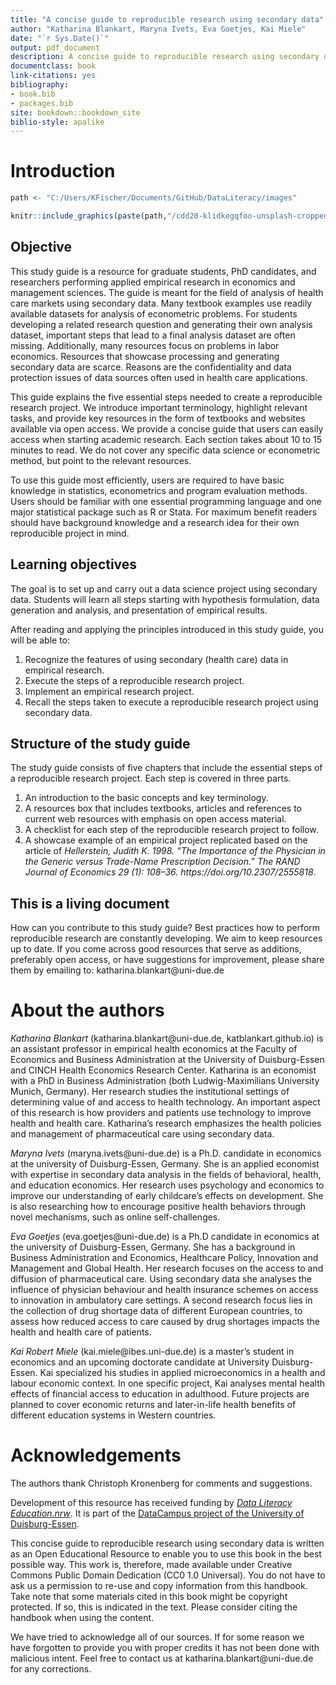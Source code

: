 ```yaml
--- 
title: "A concise guide to reproducible research using secondary data"
author: "Katharina Blankart, Maryna Ivets, Eva Goetjes, Kai Miele"
date: "`r Sys.Date()`"
output: pdf_document
description: A concise guide to reproducible research using secondary data in health economics and management
documentclass: book
link-citations: yes
bibliography:
- book.bib
- packages.bib
site: bookdown::bookdown_site
biblio-style: apalike
---
```



# Introduction {-}

```r
path <- "C:/Users/KFischer/Documents/GitHub/DataLiteracy/images"
```


```r
knitr::include_graphics(paste(path,"/cdd20-klidkegqfoo-unsplash-cropped.jpg",sep=""))
```

## Objective {-}

This study guide is a resource for graduate students, PhD candidates, and researchers performing applied empirical research in economics and management sciences. The guide is meant for the field of analysis of health care markets using secondary data. Many textbook examples use readily available datasets for analysis of econometric problems. For students developing a related research question and generating their own analysis dataset, important steps that lead to a final analysis dataset are often missing. Additionally, many resources focus on problems in labor economics. Resources that showcase processing and generating secondary data are scarce. Reasons are the confidentiality and data protection issues of data sources often used in health care applications.

This guide explains the five essential steps needed to create a reproducible research project. We introduce important terminology, highlight relevant tasks, and provide key resources in the form of textbooks and websites available via open access. We provide a concise guide that users can easily access when starting academic research. Each section takes about 10 to 15 minutes to read. We do not cover any specific data science or econometric method, but point to the relevant resources.

To use this guide most efficiently, users are required to have basic knowledge in statistics, econometrics and program evaluation methods. Users should be familiar with one essential programming language and one major statistical package such as R or Stata. For maximum benefit readers should have background knowledge and a research idea for their own reproducible project in mind.

## Learning objectives {-}

The goal is to set up and carry out a data science project using secondary data. Students will learn all steps starting with hypothesis formulation, data generation and analysis, and presentation of empirical results.

After reading and applying the principles introduced in this study guide, you will be able to:

1. Recognize the features of using secondary (health care) data in empirical research.
2. Execute the steps of a reproducible research project.
3. Implement an empirical research project.
4. Recall the steps taken to execute a reproducible research project using secondary data.

## Structure of the study guide {-}

The study guide consists of five chapters that include the essential steps of a reproducible research project. Each step is covered in three parts.
  
1. An introduction to the basic concepts and key terminology. 
2. A resources box that includes textbooks, articles and references to current web resources with emphasis on open access material.
4. A checklist for each step of the reproducible research project to follow.
3. A showcase example of an empirical project replicated based on the article of *Hellerstein, Judith K. 1998. “The Importance of the Physician in the Generic versus Trade-Name Prescription Decision.” The RAND Journal of Economics 29 (1): 108–36. https://doi.org/10.2307/2555818*.


## This is a living document {-}

How can you contribute to this study guide? Best practices how to perform reproducible research are constantly developing. We aim to keep resources up to date. If you come across good resources that serve as additions, preferably open access, or have suggestions for improvement, please share them by emailing to: katharina.blankart@uni-due.de

# About the authors {-}

*Katharina Blankart* (katharina.blankart@uni-due.de, katblankart.github.io) is an assistant professor in empirical health economics at the Faculty of Economics and Business Administration at the University of Duisburg-Essen and CINCH Health Economics Research Center. Katharina is an economist with a PhD in Business Administration (both Ludwig-Maximilians University Munich, Germany). Her research studies the institutional settings of determining value of and access to health technology. An important aspect of this research is how providers and patients use technology to improve health and health care. Katharina's research emphasizes the health policies and management of pharmaceutical care using secondary data.

*Maryna Ivets* (maryna.ivets@uni-due.de) is a Ph.D. candidate in economics at the university of Duisburg-Essen, Germany.  She is an applied economist with expertise in secondary data analysis in the fields of behavioral, health, and education economics. Her research uses psychology and economics to improve our understanding of early childcare’s effects on development. She is also researching how to encourage positive health behaviors through novel mechanisms, such as online self-challenges.

*Eva Goetjes* (eva.goetjes@uni-due.de) is a Ph.D candidate in economics at the university of Duisburg-Essen, Germany. She has a background in Business Administration and Economics, Healthcare Policy, Innovation and Management and Global Health. Her research focuses on the access to and diffusion of pharmaceutical care. Using secondary data she analyses the influence of physician behaviour and health insurance schemes on access to innovation in ambulatory care settings. A second research focus lies in the collection of drug shortage data of different European countries, to assess how reduced access to care caused by drug shortages impacts the health and health care of patients.    

*Kai Robert Miele* (kai.miele@ibes.uni-due.de) is a master’s student in economics and an upcoming doctorate candidate at University Duisburg-Essen. Kai specialized his studies in applied microeconomics in a health and labour economic context. In one specific project, Kai analyses mental health effects of financial access to education in adulthood. Future projects are planned to cover economic returns and later-in-life health benefits of different education systems in Western countries.



# Acknowledgements {-}

The authors thank Christoph Kronenberg for comments and suggestions. 

Development of this resource has received funding by [*Data Literacy Education.nrw*](https://www.dh.nrw/aktuelles/ausschreibung). It is part of the [DataCampus project of the University of Duisburg-Essen](https://www.uni-due.de/ub/datacampus/index.php).

This concise guide to reproducible research using secondary data is written as an Open Educational Resource to enable you to use this book in the best possible way. This work is, therefore, made available under Creative Commons Public Domain Dedication (CC0 1.0 Universal). You do not have to ask us a permission to re-use and copy information from this handbook. Take note that some materials cited in this book might be copyright protected. If so, this is indicated in the text. Please consider citing the handbook when using the content.

We have tried to acknowledge all of our sources. If for some reason we have forgotten to provide you with proper credits it has not been done with malicious intent. Feel free to contact us at katharina.blankart@uni-due.de for any corrections.

	    	
